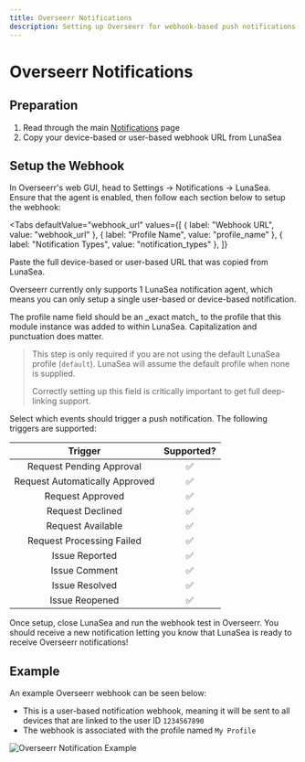 ```yaml
---
title: Overseerr Notifications
description: Setting up Overseerr for webhook-based push notifications
---
```


# Overseerr Notifications

## Preparation

1. Read through the main [Notifications](/lunasea/notifications) page
2. Copy your device-based or user-based webhook URL from LunaSea

## Setup the Webhook

In Overseerr's web GUI, head to Settings -> Notifications -> LunaSea. Ensure that the agent is enabled, then follow each section below to setup the webhook:

<Tabs
  defaultValue="webhook_url"
  values={[
    { label: "Webhook URL", value: "webhook_url" },
    { label: "Profile Name", value: "profile_name" },
    { label: "Notification Types", value: "notification_types" },
  ]}
>

<TabItem value="webhook_url">
  Paste the full device-based or user-based URL that was copied from LunaSea.

  Overseerr currently only supports 1 LunaSea notification agent, which means you can only setup a single user-based or device-based notification.
</TabItem>

<TabItem value="profile_name">
  The profile name field should be an _exact match_ to the profile that this module instance was added to within LunaSea. Capitalization and punctuation does matter.

  > This step is only required if you are not using the default LunaSea profile (`default`). LunaSea will assume the default profile when none is supplied.
  >
  > Correctly setting up this field is critically important to get full deep-linking support.
</TabItem>

<TabItem value="notification_types">
  Select which events should trigger a push notification. The following triggers are supported:

  |            Trigger             | Supported? |
  | :----------------------------: | :--------: |
  |    Request Pending Approval    |     ✅     |
  | Request Automatically Approved |     ✅     |
  |        Request Approved        |     ✅     |
  |        Request Declined        |     ✅     |
  |       Request Available        |     ✅     |
  |   Request Processing Failed    |     ✅     |
  |         Issue Reported         |     ✅     |
  |         Issue Comment          |     ✅     |
  |         Issue Resolved         |     ✅     |
  |         Issue Reopened         |     ✅     |
</TabItem>
</Tabs>

Once setup, close LunaSea and run the webhook test in Overseerr. You should receive a new notification letting you know that LunaSea is ready to receive Overseerr notifications!

## Example

An example Overseerr webhook can be seen below:

- This is a user-based notification webhook, meaning it will be sent to all devices that are linked to the user ID `1234567890`
- The webhook is associated with the profile named `My Profile`

![Overseerr Notification Example](/assets/notification-overseerr-example.png)
